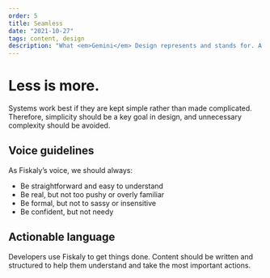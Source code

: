```yaml
---
order: 5
title: Seamless
date: "2021-10-27"
tags: content, design
description: "What <em>Gemini</em> Design represents and stands for. A brief explanation."
---
```


# Less is more.



Systems work best if they are kept simple rather than made complicated.
Therefore, simplicity should be a key goal in design, and unnecessary complexity
should be avoided.

## Voice guidelines

As Fiskaly’s voice, we should always:

- Be straightforward and easy to understand
- Be real, but not too pushy or overly familiar
- Be formal, but not to sassy or insensitive
- Be confident, but not needy

## Actionable language
Developers use Fiskaly to get things done.
Content should be written and structured to help them understand and
take the most important actions.
